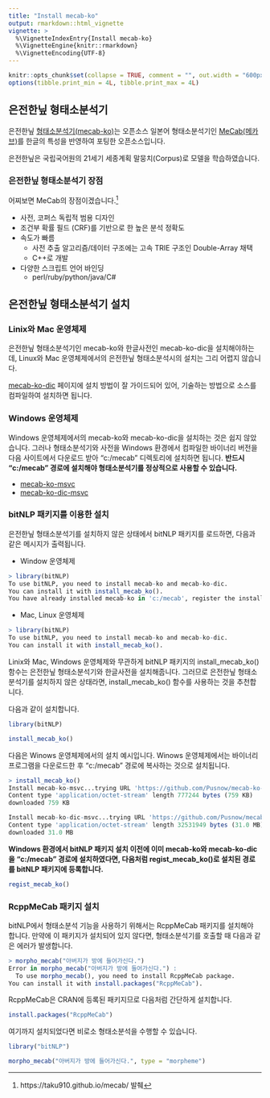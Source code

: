 ```yaml
---
title: "Install mecab-ko"
output: rmarkdown::html_vignette
vignette: >
  %\VignetteIndexEntry{Install mecab-ko}
  %\VignetteEngine{knitr::rmarkdown}
  %\VignetteEncoding{UTF-8}
---
```


```r
knitr::opts_chunk$set(collapse = TRUE, comment = "", out.width = "600px", dpi = 70)
options(tibble.print_min = 4L, tibble.print_max = 4L)
```

## 은전한닢 형태소분석기

은전한닢 [형태소분석기(mecab-ko)](https://bitbucket.org/eunjeon/mecab-ko/src/master/)는 오픈소스 일본어 형태소분석기인 [MeCab(메카브)](https://taku910.github.io/mecab/)를 한글의 특성을 반영하여 포팅한 오픈소스입니다.

은전한닢은 국립국어원의 21세기 세종계획 말뭉치(Corpus)로 모델을 학습하였습니다.

### 은전한닢 형태소분석기 장점

어찌보면 MeCab의 장점이겠습니다.[^1]

* 사전, 코퍼스 독립적 범용 디자인
* 조건부 확률 필드 (CRF)를 기반으로 한 높은 분석 정확도
* 속도가 빠름
    + 사전 추출 알고리즘/데이터 구조에는 고속 TRIE 구조인 Double-Array 채택
    + C++로 개발
* 다양한 스크립트 언어 바인딩 
    + perl/ruby/python/java/C#

[^1]: https://taku910.github.io/mecab/ 발췌

## 은전한닢 형태소분석기 설치

### Linix와 Mac 운영체제
은전한닢 형태소분석기인 mecab-ko와 한글사전인 mecab-ko-dic을 설치해야하는데, Linux와 Mac 운영체제에서의 은전한닢 형태소분석시의 설치는 그리 어렵지 않습니다.

[mecab-ko-dic](https://bitbucket.org/eunjeon/mecab-ko-dic/src/master/) 페이지에 설치 방법이 잘 가이드되어 있어, 기술하는 방법으로 소스를 컴파일하여 설치하면 됩니다. 

### Windows 운영체제
Windows 운영체제에서의 mecab-ko와 mecab-ko-dic을 설치하는 것은 쉽지 않았습니다. 그러나 형태소분석기와 사전을 Windows 환경에서 컴파일한 바이너리 버전을 다음 사이트에서 다운로드 받아 "c:/mecab" 디렉토리에 설치하면 됩니다. **반드시 "c:/mecab" 경로에 설치해야 형태소분석기를 정상적으로 사용할 수 있습니다.**

* [mecab-ko-msvc](https://github.com/Pusnow/mecab-ko-msvc)
* [mecab-ko-dic-msvc](https://github.com/Pusnow/mecab-ko-dic-msvc)

### bitNLP 패키지를 이용한 설치

은전한닢 형태소분석기를 설치하지 않은 상태에서 bitNLP 패키지를 로드하면, 다음과 같은 메시지가 출력됩니다.

* Window 운영체제

```r
> library(bitNLP)
To use bitNLP, you need to install mecab-ko and mecab-ko-dic.
You can install it with install_mecab_ko().
You have already installed mecab-ko in 'c:/mecab', register the installed path with regist_mecab_ko().
```

* Mac, Linux 운영체제

```r
> library(bitNLP)
To use bitNLP, you need to install mecab-ko and mecab-ko-dic.
You can install it with install_mecab_ko().

```

Linix와 Mac, Windows 운영체제와 무관하게 bitNLP 패키지의 install_mecab_ko() 함수는 은전한닢 형태소분석기와 한글사전을 설치해줍니다. 그러므로 은전한닢 형태소분석기를 설치하지 않은 상태라면, install_mecab_ko() 함수를 사용하는 것을 추천합니다.

다음과 같이 설치합니다.

```r
library(bitNLP)

install_mecab_ko()
```

다음은 Winows 운영체제에서의 설치 예시입니다. Winows 운영체제에서는 바이너리 프로그램을 다운로드한 후 "c:/mecab" 경로에 복사하는 것으로 설치됩니다.

```r
> install_mecab_ko()
Install mecab-ko-msvc...trying URL 'https://github.com/Pusnow/mecab-ko-msvc/releases/download/release-0.9.2-msvc-3/mecab-ko-msvc-x64.zip'
Content type 'application/octet-stream' length 777244 bytes (759 KB)
downloaded 759 KB

Install mecab-ko-dic-msvc...trying URL 'https://github.com/Pusnow/mecab-ko-dic-msvc/releases/download/mecab-ko-dic-2.0.3-20170922-msvc/mecab-ko-dic-msvc.zip'
Content type 'application/octet-stream' length 32531949 bytes (31.0 MB)
downloaded 31.0 MB
```

**Windows 환경에서 bitNLP 패키지 설치 이전에 이미 mecab-ko와 mecab-ko-dic을 "c:/mecab" 경로에 설치하였다면, 다음처럼 regist_mecab_ko()로 설치된 경로를 bitNLP 패키지에 등록합니다.**

```r
regist_mecab_ko()
```

### RcppMeCab 패키지 설치

bitNLP에서 형태소분석 기능을 사용하기 위해서는 RcppMeCab 패키지를 설치해야 합니다. 만약에 이 패키지가 설치되어 있지 않다면, 형태소분석기를 호출할 때 다음과 같은 에러가 발생합니다.

```r
> morpho_mecab("아버지가 방에 들어가신다.")
Error in morpho_mecab("아버지가 방에 들어가신다.") : 
  To use morpho_mecab(), you need to install RcppMeCab package.
You can install it with install.packages("RcppMeCab").
```

RcppMeCab은 CRAN에 등록된 패키지므로 다음처럼 간단하게 설치합니다.

```r
install.packages("RcppMeCab")
```

여기까지 설치되었다면 비로소 형태소분석을 수행할 수 있습니다.

```r
library("bitNLP")

morpho_mecab("아버지가 방에 들어가신다.", type = "morpheme")
```

